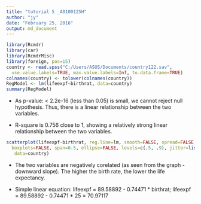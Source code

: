 ```yaml
---
title: "tutorial 5 _A0100125H"
author: "jy"
date: "February 25, 2016"
output: md_document
---
```


```r
library(Rcmdr)
library(car)
library(RcmdrMisc)
library(foreign, pos=15)
country <- read.spss("C:/Users/ASUS/Documents/country122.sav", 
  use.value.labels=TRUE, max.value.labels=Inf, to.data.frame=TRUE)
colnames(country) <- tolower(colnames(country))
RegModel <- lm(lifeexpf~birthrat, data=country)
summary(RegModel)
```

* As p-value: < 2.2e-16 (less than 0.05) is small, we cannot reject null hypothesis. Thus, there is a linear relationship between the two variables.

* R-square is 0.756 close to 1, showing a relatively strong linear relationship between the two variables.

```r
scatterplot(lifeexpf~birthrat, reg.line=lm, smooth=FALSE, spread=FALSE, 
  boxplots=FALSE, span=0.5, ellipse=FALSE, levels=c(.5, .9), jitter=list(x=1),
   data=country)
```

* The two variables are negatively corelated (as seen from the graph - downward slope). The higher the birth rate, the lower the life expectancy.

* Simple linear equation: lifeexpf = 89.58892 - 0.74471 * birthrat;
  lifeexpf = 89.58892 - 0.74471 * 25 = 70.97117
